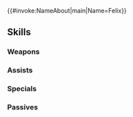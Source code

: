 {{#invoke:NameAbout|main|Name=Felix}}{{HeroPage Tabs}}
{{Hero Infobox
|Name=Felix
|Title=Sword Savant
|WeaponType=Red Sword
|MoveType=Infantry
|Origin=Fire Emblem: Three Houses
|Gender=Male
|actorEN=Lucien Dodge
|actorJP=帆世雄一
|artist=lack
|additionDate=August 16, 2024
|releaseDate=August 16, 2024
|poolDate=September 17, 2024
|poolRarities=5
|cv1=12
|cv2=300300
|TagID=総選挙フェリクス
|InternalID=1134
|Properties=brave,tiara
|description=Second son of the Holy Kingdom of Faerghus's House Fraldarius. Pursuing improvement, he will cross blades with any he values as a skilled foe. Appears in Fire Emblem: Three Houses.
}}
{{Stats Page
|Lv1HP=18|Lv1ATK=14|Lv1SPD=9|Lv1DEF=9|Lv1RES=7
|GRHP=50|GRATK=75|GRSPD=90|GRDEF=60|GRRES=50
}}
==Skills==
===Weapons===
{{Weapons Table
|weapon1=Iron Sword
|weapon1Default=1
|weapon1Unlock=1
|weapon2=Steel Sword
|weapon2Default=2
|weapon2Unlock=2
|weapon3=Silver Sword
|weapon3Default=4
|weapon3Unlock=3
|weapon4=New Levin Sword
|weapon4Default=5
|weapon4Unlock=5
}}
===Assists===
{{Assists Table}}
===Specials===
{{Specials Table
|special1=Night Sky
|special1Default=4
|special1Unlock=3
|special2=Glimmer
|special2Unlock=4
|special3=Gust
|special3Unlock=5
}}
===Passives===
{{Passives Table
|passiveA1=Atk/Spd Clash 1
|passiveA2=Atk/Spd Clash 2
|passiveA3=Atk/Spd Clash 3
|passiveA4=Atk/Spd Excel
|passiveA1Unlock=2
|passiveA2Unlock=3
|passiveA3Unlock=4
|passiveA4Unlock=5
|passiveB1=Lone Wolf
|passiveB1Unlock=5
|passiveC1=Odd Tempest 1
|passiveC2=Odd Tempest 2
|passiveC3=Odd Tempest 3
|passiveC4=Endless Tempest
|passiveC1Unlock=2
|passiveC2Unlock=3
|passiveC3Unlock=4
|passiveC4Unlock=5
}}
{{Heroes Navbox}}